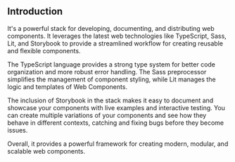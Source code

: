 
<Meta title="General/Introduction" />

## Introduction

It's a powerful stack for developing, documenting, and distributing web components. It leverages the latest web technologies like TypeScript, Sass, Lit, and Storybook to provide a streamlined workflow for creating reusable and flexible components.

The TypeScript language provides a strong type system for better code organization and more robust error handling. The Sass preprocessor simplifies the management of component styling, while Lit manages the logic and templates of Web Components.

The inclusion of Storybook in the stack makes it easy to document and showcase your components with live examples and interactive testing. You can create multiple variations of your components and see how they behave in different contexts, catching and fixing bugs before they become issues.

Overall, it provides a powerful framework for creating modern, modular, and scalable web components.